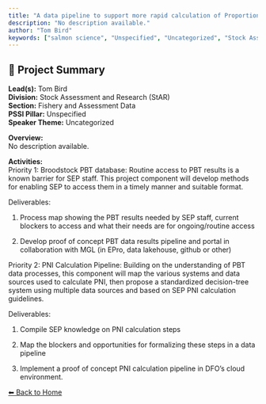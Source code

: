 ---
title: "A data pipeline to support more rapid calculation of Proportionate Natural Influence"
description: "No description available."
author: "Tom Bird"
keywords: ["salmon science", "Unspecified", "Uncategorized", "Stock Assessment and Research (StAR)", "Fishery and Assessment Data"]
---

## 🧬 Project Summary

**Lead(s):** Tom Bird  
**Division:** Stock Assessment and Research (StAR)  
**Section:** Fishery and Assessment Data  
**PSSI Pillar:** Unspecified  
**Speaker Theme:** Uncategorized  

**Overview:**  
No description available.   

**Activities:**  
Priority 1: Broodstock PBT database: Routine access to PBT results is a known barrier for SEP staff. This project component will develop methods for enabling SEP to access them in a timely manner and suitable format. 
Deliverables:
1)	Process map showing the PBT results needed by SEP staff, current blockers to access and what their needs are for ongoing/routine access
2)	Develop proof of concept PBT data results pipeline and portal in collaboration with MGL (in EPro, data lakehouse, github or other)

Priority 2:  PNI Calculation Pipeline: Building on the understanding of PBT data processes, this component will map the various systems and data sources used to calculate PNI, then propose a standardized decision-tree system using multiple data sources and based on SEP PNI calculation guidelines. 
Deliverables:
1)	Compile SEP knowledge on PNI calculation steps
2)	Map the blockers and opportunities for formalizing these steps in a data pipeline
3)	Implement a proof of concept PNI calculation pipeline in DFO’s cloud environment.

[⬅ Back to Home](../index.qmd)
